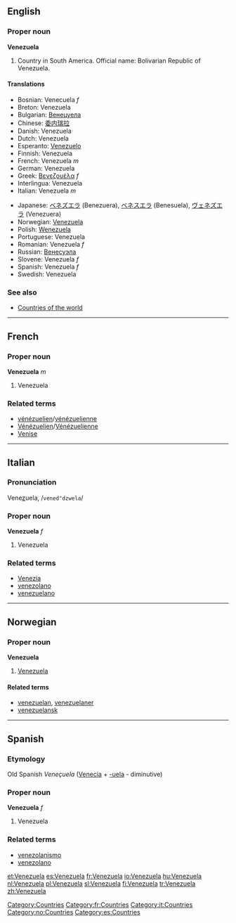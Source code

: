 ==English==
===Proper noun===
'''Venezuela'''

# Country in South America. Official name: Bolivarian Republic of Venezuela.

====Translations====
{{top}}
*Bosnian: Venecuela ''f''
*Breton: Venezuela
*Bulgarian: [[Венецуела]]
*Chinese: [[委内瑞拉]]
*Danish: Venezuela
*Dutch: Venezuela
*Esperanto: [[Venezuelo]]
*Finnish: Venezuela
*French: Venezuela ''m''
*German: Venezuela
*Greek: [[Βενεζουέλα]] ''f''
*Interlingua: Venezuela
*Italian: Venezuela ''m''
{{mid}}
*Japanese: [[ベネズエラ]] (Benezuera), [[ベネスエラ]] (Benesuela), [[ヴェネズエラ]] (Venezuera)
*Norwegian: [[#Norwegian|Venezuela]]
*Polish: [[Wenezuela]]
*Portuguese: Venezuela
*Romanian: Venezuela ''f''
*Russian: [[Венесуэла]]
*Slovene: Venezuela ''f''
*Spanish: Venezuela ''f''
*Swedish: Venezuela
{{bottom}}

===See also===
* [[Countries of the world]]

[[Category:Countries]]

----
==French==
===Proper noun===
'''Venezuela''' ''m''

# Venezuela

[[Category:fr:Countries]]

===Related terms===
*[[vénézuelien]]/[[vénézuelienne]]
*[[Vénézuelien]]/[[Vénézuelienne]]
*[[Venise]]

----
==Italian==
===Pronunciation===
Vene<u>z</u>uela, /<tt>vened"dzwela</tt>/

===Proper noun===
'''Venezuela''' ''f''

# Venezuela

===Related terms===
*[[Venezia]]
*[[venezolano]]
*[[venezuelano]]

[[Category:it:Countries]]

----
==Norwegian==
===Proper noun===
[[Category:no:Countries]]
'''Venezuela'''
#[[#English|Venezuela]]
====Related terms====
*[[venezuelan]], [[venezuelaner]]
*[[venezuelansk]]

----
==Spanish==
===Etymology===
Old Spanish ''Veneçuela'' ([[Venecia]] + [[-uela]] - diminutive)
===Proper noun===
'''Venezuela''' ''f''

# Venezuela

===Related terms===
*[[venezolanismo]]
*[[venezolano]]

[[Category:es:Countries]]
[[et:Venezuela]]
[[es:Venezuela]]
[[fr:Venezuela]]
[[io:Venezuela]]
[[hu:Venezuela]]
[[nl:Venezuela]]
[[pl:Venezuela]]
[[sl:Venezuela]]
[[fi:Venezuela]]
[[tr:Venezuela]]
[[zh:Venezuela]]